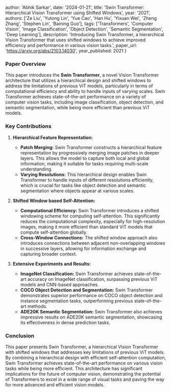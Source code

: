 
  author: 'Abhik Sarkar',
  date: '2024-01-21',
  title: 'Swin Transformer: Hierarchical Vision Transformer using Shifted Windows',
  year: '2021',
  authors: ['Ze Liu', 'Yutong Lin', 'Yue Cao', 'Han Hu', 'Yixuan Wei', 'Zheng Zhang', 'Stephen Lin', 'Baining Guo'],
  tags: ['Transformers', 'Computer Vision', 'Image Classification', 'Object Detection', 'Semantic Segmentation', 'Deep Learning'],
  description: 'Introducing Swin Transformer, a hierarchical Vision Transformer that uses shifted windows to achieve improved efficiency and performance in various vision tasks.',
  paper_url: 'https://arxiv.org/abs/2103.14030',
  year_published: 2021
}



### Paper Overview

This paper introduces the **Swin Transformer**, a novel Vision Transformer architecture that utilizes a hierarchical design and shifted windows to address the limitations of previous ViT models, particularly in terms of computational efficiency and ability to handle inputs of varying scales. Swin Transformer achieves state-of-the-art performance on a variety of computer vision tasks, including image classification, object detection, and semantic segmentation, while being more efficient than previous ViT models.

### Key Contributions

1. **Hierarchical Feature Representation:**
   - **Patch Merging:** Swin Transformer constructs a hierarchical feature representation by progressively merging image patches in deeper layers. This allows the model to capture both local and global information, making it suitable for tasks requiring multi-scale understanding.
   - **Varying Resolutions:** This hierarchical design enables Swin Transformer to handle inputs of different resolutions efficiently, which is crucial for tasks like object detection and semantic segmentation where objects appear at various scales.

2. **Shifted Window based Self-Attention:**
   - **Computational Efficiency:** Swin Transformer introduces a shifted windowing scheme for computing self-attention. This significantly reduces the computational complexity, especially for high-resolution images, making it more efficient than standard ViT models that compute self-attention globally.
   - **Cross-Window Connections:** The shifted window approach also introduces connections between adjacent non-overlapping windows in successive layers, allowing for information exchange and capturing broader context.

3. **Extensive Experiments and Results:**
   - **ImageNet Classification:** Swin Transformer achieves state-of-the-art accuracy on ImageNet classification, surpassing previous ViT models and CNN-based approaches.
   - **COCO Object Detection and Segmentation:** Swin Transformer demonstrates superior performance on COCO object detection and instance segmentation tasks, outperforming previous state-of-the-art methods.
   - **ADE20K Semantic Segmentation:** Swin Transformer also achieves impressive results on ADE20K semantic segmentation, showcasing its effectiveness in dense prediction tasks.


### Conclusion

This paper presents Swin Transformer, a hierarchical Vision Transformer with shifted windows that addresses key limitations of previous ViT models. By combining a hierarchical design with efficient self-attention computation, Swin Transformer achieves state-of-the-art performance on various vision tasks while being more efficient. This architecture has significant implications for the future of computer vision, demonstrating the potential of Transformers to excel in a wide range of visual tasks and paving the way for more advanced and efficient vision models.
